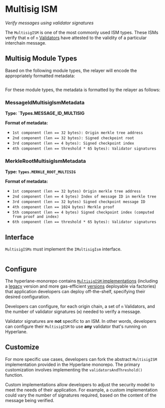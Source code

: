 # Multisig ISM

_Verify messages using validator signatures_

The `MultisigISM` is one of the most commonly used ISM types. These ISMs verify that `m` of `n` [Validators](../agents/validators.mdx) have attested to the validity of a particular interchain message.

## Multisig Module Types

Based on the following module types, the relayer will encode the appropriately formatted metadata:

```solidity file=<rootDir>/node_modules/@hyperlane-xyz/core/contracts/interfaces/IInterchainSecurityModule.sol#L5-L14

```

For these module types, the metadata is formatted by the relayer as follows:

### MessageIdMultisigIsmMetadata

**Type: `Types.MESSAGE_ID_MULTISIG**

**Format of metadata:**

- `1st component (len == 32 bytes): Origin merkle tree address`
- `2nd component (len == 32 bytes): Signed checkpoint root`
- `3rd component (len == 4 bytes): Signed checkpoint index`
- `4th component (len == threshold * 65 bytes): Validator signatures`

<!-- ```mermaid block-beta columns 4 a["[32 bytes] Origin merkle tree address"]:2 b["[32 bytes] Signed checkpoint root"]:2 c["[4 bytes] Signed checkpoint index"]:1 block:group:3 d["[65 bytes] Validator signatures"] e["[65 bytes] Validator signatures"] f["[65 bytes] Validator signatures"] end ``` -->

### MerkleRootMultisigIsmMetadata

**Type: `Types.MERKLE_ROOT_MULTISIG`**

**Format of metadata:**

- `1st component (len == 32 bytes) Origin merkle tree address`
- `2nd component (len == 4 bytes) Index of message ID in merkle tree`
- `3rd component (len == 32 bytes) Signed checkpoint message ID`
- `4th component (len == 1024 bytes) Merkle proof`
- `5th component (len == 4 bytes) Signed checkpoint index (computed from proof and index)`
- `6th component (len == threshold * 65 bytes): Validator signatures`

## Interface

`MultisigISMs` must implement the `IMultisigIsm` interface.

```solidity file=<rootDir>/node_modules/@hyperlane-xyz/core/contracts/interfaces/isms/IMultisigIsm.sol

```

## Configure

The hyperlane-monorepo contains [`MultisigISM` implementations](https://github.com/hyperlane-xyz/hyperlane-monorepo/tree/main/solidity/contracts/isms/multisig) (including a [legacy](https://github.com/hyperlane-xyz/hyperlane-monorepo/blob/main/solidity/contracts/isms/multisig/LegacyMultisigIsm.sol) version and more gas-efficient [versions](https://github.com/hyperlane-xyz/hyperlane-monorepo/blob/main/solidity/contracts/isms/multisig/StaticMultisigIsm.sol) deployable via factories) that application developers can deploy off-the-shelf, specifying their desired configuration.

Developers can configure, for each origin chain, a set of `n` Validators, and the number of validator signatures (`m`) needed to verify a message.

Validator signatures are **not** specific to an ISM. In other words, developers can configure their `MultisigISM` to use **any** validator that's running on Hyperlane.

## Customize

For more specific use cases, developers can fork the abstract `MultisigISM` implementation provided in the Hyperlane monorepo. The primary customization involves implementing the `validatorsAndThreshold()` function.

Custom implementations allow developers to adjust the security model to meet the needs of their application. For example, a custom implementation could vary the number of signatures required, based on the content of the message being verified.

